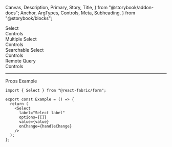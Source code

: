   Canvas,
  Description,
  Primary,
  Story,
  Title,
} from "@storybook/addon-docs";
  Anchor,
  ArgTypes,
  Controls,
  Meta,
  Subheading,
} from "@storybook/blocks";

<Meta of={SelectStories} />

<Title>Select</Title>

<Anchor storyId="select">
  <div className="hidden-anchor">
    <Subheading>Select</Subheading>
  </div>
</Anchor>

<Description of={Select} />

<Primary />

<Collapsable className="control-panel">
  <div>Controls</div>
  <Controls of={SelectStories._Select} />
</Collapsable>

<Anchor storyId="mutiple">
  <Subheading>Multiple Select</Subheading>
</Anchor>
<Description of={SelectStories.Multiple} />
<Canvas withToolbar of={SelectStories.Multiple} />
<Collapsable className="control-panel">
  <div>Controls</div>
  <Controls of={SelectStories.Multiple} />
</Collapsable>

<Anchor storyId="searchable">
  <Subheading>Searchable Select</Subheading>
</Anchor>
<Description of={SelectStories.Searchable} />
<Canvas withToolbar of={SelectStories.Searchable} />
<Collapsable className="control-panel">
  <div>Controls</div>
  <Controls of={SelectStories.Searchable} />
</Collapsable>

<Anchor storyId="remote">
  <Subheading>Remote Query</Subheading>
</Anchor>
<Description of={SelectStories.Remote} />
<Canvas withToolbar of={SelectStories.Remote} />
<Collapsable className="control-panel">
  <div>Controls</div>
  <Controls of={SelectStories.Remote} />
</Collapsable>

<hr />

<Anchor storyId="props">
  <Subheading>Props</Subheading>
</Anchor>

<ArgTypes sort="requiredFirst" />

<Anchor storyId="sample">
  <Subheading>Example</Subheading>
</Anchor>

```tsx
import { Select } from "@react-fabric/form";

export const Example = () => {
  return (
    <Select
      label="Select label"
      options={[]}
      value={value}
      onChange={handleChange}
    />
  );
};
```
